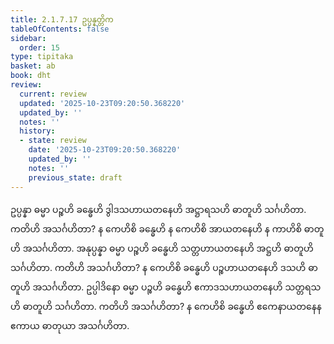 ```yaml
---
title: 2.1.7.17 ဥပ္ပန္နတ္တိက
tableOfContents: false
sidebar:
  order: 15
type: tipitaka
basket: ab
book: dht
review:
  current: review
  updated: '2025-10-23T09:20:50.368220'
  updated_by: ''
  notes: ''
  history:
  - state: review
    date: '2025-10-23T09:20:50.368220'
    updated_by: ''
    notes: ''
    previous_state: draft
---
```



<ReviewStatus review={frontmatter.review} showDetails={true} />

<HypothesisAnnotation frontmatter={frontmatter} />

<DynamicBreadcrumb />

<Division number="101" book="dht" e="ch" v="31" p="17">

<Paragraph number="147" book="dht">
ဥပ္ပန္နာ ဓမ္မာ ပဉ္စဟိ ခန္ဓေဟိ ဒွါဒသဟာယတနေဟိ အဋ္ဌာရသဟိ ဓာတူဟိ သင်္ဂဟိတာ. ကတိဟိ အသင်္ဂဟိတာ? န ကေဟိစိ ခန္ဓေဟိ န ကေဟိစိ အာယတနေဟိ န ကာဟိစိ ဓာတူဟိ အသင်္ဂဟိတာ.
</Paragraph>

</Division>
<Division number="102" book="dht" e="ch" v="31" p="17">

<Paragraph number="148" book="dht">
အနုပ္ပန္နာ ဓမ္မာ ပဉ္စဟိ ခန္ဓေဟိ သတ္တဟာယတနေဟိ အဋ္ဌဟိ ဓာတူဟိ သင်္ဂဟိတာ. ကတိဟိ အသင်္ဂဟိတာ? န ကေဟိစိ ခန္ဓေဟိ ပဉ္စဟာယတနေဟိ ဒသဟိ ဓာတူဟိ အသင်္ဂဟိတာ.
</Paragraph>

</Division>
<Division number="103" book="dht" e="ch" v="31" p="18">

<Paragraph number="149" book="dht">
ဥပ္ပါဒိနော ဓမ္မာ ပဉ္စဟိ ခန္ဓေဟိ ဧကာဒသဟာယတနေဟိ သတ္တရသဟိ ဓာတူဟိ သင်္ဂဟိတာ. ကတိဟိ အသင်္ဂဟိတာ? န ကေဟိစိ ခန္ဓေဟိ ဧကေနာယတနေန ဧကာယ ဓာတုယာ အသင်္ဂဟိတာ.
</Paragraph>
</Division>